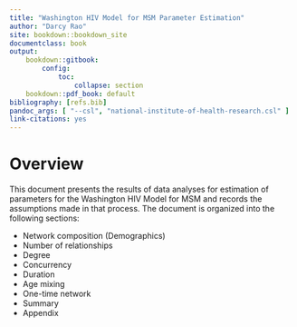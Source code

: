 ```yaml
---
title: "Washington HIV Model for MSM Parameter Estimation"
author: "Darcy Rao"
site: bookdown::bookdown_site
documentclass: book
output:
    bookdown::gitbook: 
        config:
            toc:
                collapse: section
    bookdown::pdf_book: default
bibliography: [refs.bib]
pandoc_args: [ "--csl", "national-institute-of-health-research.csl" ]
link-citations: yes
---
```


# Overview

This document presents the results of data analyses for estimation of parameters for the Washington HIV Model for MSM and records the assumptions made in that process. The document is organized into the following sections:

* Network composition (Demographics)
* Number of relationships
* Degree
* Concurrency
* Duration
* Age mixing
* One-time network
* Summary
* Appendix
